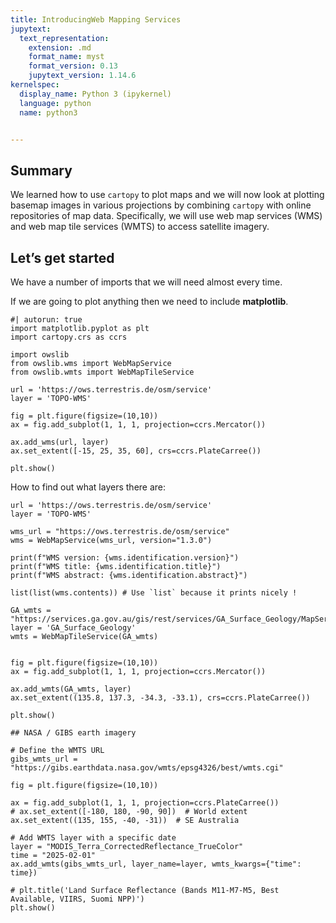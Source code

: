 ```yaml
---
title: IntroducingWeb Mapping Services
jupytext:
  text_representation:
    extension: .md
    format_name: myst
    format_version: 0.13
    jupytext_version: 1.14.6
kernelspec:
  display_name: Python 3 (ipykernel)
  language: python
  name: python3


---
```


::: {.callout-note icon=false}

# Summary

We learned how to use `cartopy` to plot maps and we will now look at plotting basemap images in various projections by combining `cartopy` with online repositories of map data. Specifically, we will use web map services (WMS) and web map tile services (WMTS) to access satellite imagery.
:::

<!-- We are going to work through a number of the examples and try to extend them to do the kinds of things you might find interesting and useful in the future. The examples are in the form of a [gallery](http://scitools.org.uk/cartopy/docs/latest/gallery.html)

You might also want to look at the [list of map projections](https://scitools.org.uk/cartopy/docs/latest/reference/projections.html) from time to time. Not all maps can be plotted in every projection (sometimes because of bugs and sometimes because they are not supposed to work for the data you have) but you can try them and see what happens.

Cartopy is built on top of a lot of the matplotlib graphing tools. It works by introducing a series of projections associated with the axes of a graph. On top of that there is a big toolkit for reading in images, finding data from standard web feeds, and manipulating geographical objects. Many, many libraries are involved and sometimes things break. Luckily the installation that is built for this course is about as reliable as we can ever get. I'm just warning you, though, that it can be quite tough if you want to put this on your laptop from scratch. -->

## Let's get started

We have a number of imports that we will need almost every time.

If we are going to plot anything then we need to include **matplotlib**.

```pyodide
#| autorun: true
import matplotlib.pyplot as plt
import cartopy.crs as ccrs

import owslib
from owslib.wms import WebMapService
from owslib.wmts import WebMapTileService

```


```pyodide
url = 'https://ows.terrestris.de/osm/service'
layer = 'TOPO-WMS'

fig = plt.figure(figsize=(10,10))
ax = fig.add_subplot(1, 1, 1, projection=ccrs.Mercator())

ax.add_wms(url, layer)
ax.set_extent([-15, 25, 35, 60], crs=ccrs.PlateCarree())

plt.show()
```

How to find out what layers there are:

```pyodide
url = 'https://ows.terrestris.de/osm/service'
layer = 'TOPO-WMS'

wms_url = "https://ows.terrestris.de/osm/service"
wms = WebMapService(wms_url, version="1.3.0")

print(f"WMS version: {wms.identification.version}")
print(f"WMS title: {wms.identification.title}")
print(f"WMS abstract: {wms.identification.abstract}")

list(list(wms.contents)) # Use `list` because it prints nicely !
```



```pyodide
GA_wmts = "https://services.ga.gov.au/gis/rest/services/GA_Surface_Geology/MapServer/WMTS"
layer = 'GA_Surface_Geology'
wmts = WebMapTileService(GA_wmts)


fig = plt.figure(figsize=(10,10))
ax = fig.add_subplot(1, 1, 1, projection=ccrs.Mercator())

ax.add_wmts(GA_wmts, layer)
ax.set_extent((135.8, 137.3, -34.3, -33.1), crs=ccrs.PlateCarree())

plt.show()
```

```pyodide
## NASA / GIBS earth imagery

# Define the WMTS URL
gibs_wmts_url = "https://gibs.earthdata.nasa.gov/wmts/epsg4326/best/wmts.cgi"

fig = plt.figure(figsize=(10,10))

ax = fig.add_subplot(1, 1, 1, projection=ccrs.PlateCarree())
# ax.set_extent([-180, 180, -90, 90])  # World extent
ax.set_extent((135, 155, -40, -31))  # SE Australia

# Add WMTS layer with a specific date
layer = "MODIS_Terra_CorrectedReflectance_TrueColor"
time = "2025-02-01"
ax.add_wmts(gibs_wmts_url, layer_name=layer, wmts_kwargs={"time": time})

# plt.title('Land Surface Reflectance (Bands M11-M7-M5, Best Available, VIIRS, Suomi NPP)')
plt.show()
```

<!--
## WFS servers

Can't get the owslib networking to fire up in pyodide - I do have a urllib3 replacement available that uses html POST requests.

Examples: GA Digital Earth Australia (WFS / WFTS and web) - sentinel data
-->
